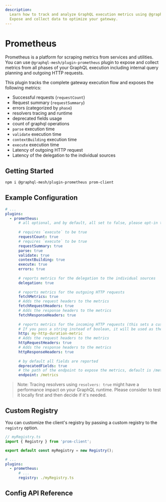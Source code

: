 ```yaml
---
description:
  Learn how to track and analyze GraphQL execution metrics using @graphql-mesh/plugin-prometheus.
  Expose and collect data to optimize your gateway.
---
```


# Prometheus

Prometheus is a platform for scraping metrics from services and utilities. You can use
`@graphql-mesh/plugin-prometheus` plugin to expose and collect metrics from all phases of your
GraphQL execution including internal query planning and outgoing HTTP requests.

This plugin tracks the complete gateway execution flow and exposes the following metrics:

- Successful requests (`requestCount`)
- Request summary (`requestSummary`)
- errors (categorized by `phase`)
- resolvers tracing and runtime
- deprecated fields usage
- count of graphql operations
- `parse` execution time
- `validate` execution time
- `contextBuilding` execution time
- `execute` execution time
- Latency of outgoing HTTP request
- Latency of the delegation to the individual sources

## Getting Started

```sh npm2yarn
npm i @graphql-mesh/plugin-prometheus prom-client
```

## Example Configuration

```yaml filename=".meshrc.yaml"
# ...
plugins:
  - prometheus:
      # all optional, and by default, all set to false, please opt-in to the metrics you wish to get
  
      # requires `execute` to be true
      requestCount: true
      # requires `execute` to be true
      requestSummary: true
      parse: true
      validate: true
      contextBuilding: true
      execute: true
      errors: true
  
      # reports metrics for the delegation to the individual sources
      delegation: true
  
      # reports metrics for the outgoing HTTP requests
      fetchMetrics: true
      # Adds the request headers to the metrics
      fetchRequestHeaders: true
      # Adds the response headers to the metrics
      fetchResponseHeaders: true
  
      # reports metrics for the incoming HTTP requests (this sets a custom name for http)
      # If you pass a string instead of boolean, it will be used as the name of the metric
      http: my-http-duration-metric
      # Adds the request headers to the metrics
      httpRequestHeaders: true
      # Adds the response headers to the metrics
      httpResponseHeaders: true
  
      # by default all fields are reported
      deprecatedFields: true
      # the path of the endpoint to expose the metrics, default is /metrics
      endpoint: /metrics
```

> Note: Tracing resolvers using `resolvers: true` might have a performance impact on your GraphQL
> runtime. Please consider to test it locally first and then decide if it's needed.

## Custom Registry

You can customize the client's registry by passing a custom registry to the `registry` option.

```ts filename="myRegistry.ts"
// myRegistry.ts
import { Registry } from 'prom-client';

export default const myRegistry = new Registry();
```

```yaml filename=".meshrc.yaml"
# ...
plugins:
  - prometheus:
      # ...
      registry: ./myRegistry.ts
```

## Config API Reference


<API />
